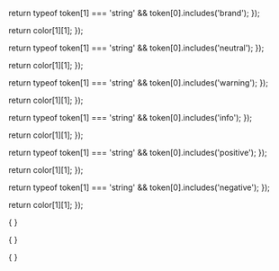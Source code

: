 


  return typeof token[1] === 'string' && token[0].includes('brand');
});

  return color[1][1];
});


  return  typeof token[1] === 'string' && token[0].includes('neutral');
});

  return color[1][1];
});


  return  typeof token[1] === 'string' && token[0].includes('warning');
});

  return color[1][1];
});

  return  typeof token[1] === 'string' && token[0].includes('info');
});

  return color[1][1];
});

  return  typeof token[1] === 'string' && token[0].includes('positive');
});

  return color[1][1];
});


  return  typeof token[1] === 'string' && token[0].includes('negative');
});

  return color[1][1];
});

<Meta title="System/Colors" />
<ColorPalette >

  {
    <ColorItem
      title="primary"
      colors={colors.primary}
    />
  }

  {
    <ColorItem
      title="secondary"
      colors={colors.secondary}
    />
  }

  
  {
    <ColorItem
      title="accent"
      colors={colors.accent}
    />
  }



</ColorPalette>

